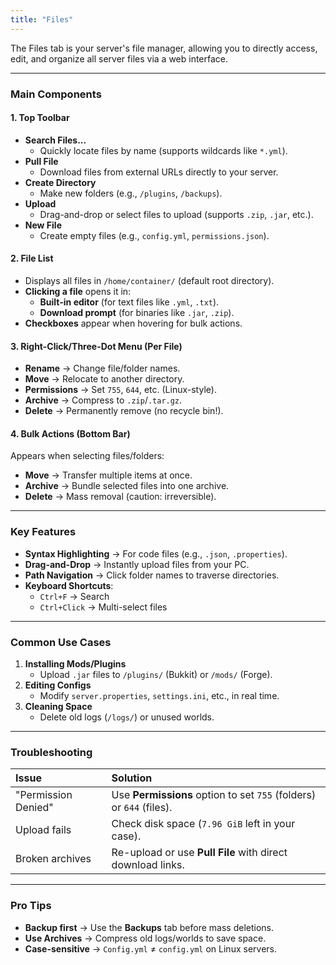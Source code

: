 ```yaml
---
title: "Files"
---
```


The Files tab is your server's file manager, allowing you to directly access, edit, and organize all server files via a web interface.

---

### **Main Components**

#### **1. Top Toolbar**

- **Search Files...**
  - Quickly locate files by name (supports wildcards like `*.yml`).
- **Pull File**
  - Download files from external URLs directly to your server.
- **Create Directory**
  - Make new folders (e.g., `/plugins`, `/backups`).
- **Upload**
  - Drag-and-drop or select files to upload (supports `.zip`, `.jar`, etc.).
- **New File**
  - Create empty files (e.g., `config.yml`, `permissions.json`).

#### **2. File List**

- Displays all files in `/home/container/` (default root directory).
- **Clicking a file** opens it in:
  - **Built-in editor** (for text files like `.yml`, `.txt`).
  - **Download prompt** (for binaries like `.jar`, `.zip`).
- **Checkboxes** appear when hovering for bulk actions.

#### **3. Right-Click/Three-Dot Menu (Per File)**

- **Rename** → Change file/folder names.
- **Move** → Relocate to another directory.
- **Permissions** → Set `755`, `644`, etc. (Linux-style).
- **Archive** → Compress to `.zip`/`.tar.gz`.
- **Delete** → Permanently remove (no recycle bin\!).

#### **4. Bulk Actions (Bottom Bar)**

Appears when selecting files/folders:

- **Move** → Transfer multiple items at once.
- **Archive** → Bundle selected files into one archive.
- **Delete** → Mass removal (caution: irreversible).

---

### **Key Features**

- **Syntax Highlighting** → For code files (e.g., `.json`, `.properties`).
- **Drag-and-Drop** → Instantly upload files from your PC.
- **Path Navigation** → Click folder names to traverse directories.
- **Keyboard Shortcuts**:
  - `Ctrl+F` → Search
  - `Ctrl+Click` → Multi-select files

---

### **Common Use Cases**

1. **Installing Mods/Plugins**
   - Upload `.jar` files to `/plugins/` (Bukkit) or `/mods/` (Forge).
2. **Editing Configs**
   - Modify `server.properties`, `settings.ini`, etc., in real time.
3. **Cleaning Space**
   - Delete old logs (`/logs/`) or unused worlds.

---

### **Troubleshooting**

| **Issue**           | **Solution**                                                        |
| :------------------ | :------------------------------------------------------------------ |
| "Permission Denied" | Use **Permissions** option to set `755` (folders) or `644` (files). |
| Upload fails        | Check disk space (`7.96 GiB` left in your case).                    |
| Broken archives     | Re-upload or use **Pull File** with direct download links.          |

---

### **Pro Tips**

- **Backup first** → Use the **Backups** tab before mass deletions.
- **Use Archives** → Compress old logs/worlds to save space.
- **Case-sensitive** → `Config.yml` ≠ `config.yml` on Linux servers.